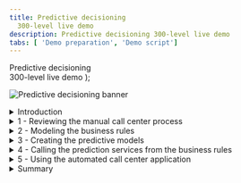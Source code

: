 ```yaml
---
title: Predictive decisioning
  300-level live demo
description: Predictive decisioning 300-level live demo
tabs: [ 'Demo preparation', 'Demo script']
---
```


  <span>
    Predictive decisioning <br/> 300-level live demo
  </span> );

![Predictive decisioning banner](./images/Predictive-Decisioning-300-Script-GitHub-banner-12-15-21.jpg)

<span id="top"></span>

<details>

<summary>Introduction</summary>

<br/>

Thank you for attending this predictive decisioning demonstration.

<br/>

Today I’ll show how IBM Cloud Pak for Business Automation uses machine learning (ML) to enhance customer retention offers. You will learn how to integrate Watson Studio Machine Learning with the Cloud Pak to predict business outcomes. These predictions are used by automated decision services to customize retention offers, lower customer retention costs, and eliminate many paper-based processes.

<br/>

Business users can quickly start creating and using predictions to improve their everyday processes.

<br/>

Let’s get started!

<br/>

(Demo intro slides [here](./business-automation-predictive-decisioning.pptx))

<br/>

(Printer-ready PDF of demo script <a href="./300-Business-Automation-Predictive-Decisioning-Demo-Script.pdf" target="_blank" rel="noreferrer">here</a>)

<br/>

**[Go to top](#top)**

</details>

<details>

<summary>1 - Reviewing the manual call center process </summary>

<br/>

| **1.1** | **Show SkyTalk’s current manual process** |
| :--- | :--- |
| **Narration** | SkyTalk, a telecommunications provider, is losing many of its best customers to competitors. SkyTalk needs to reduce customer churn. Let’s review the written customer retention policies call center management implemented. |
| **Action** &nbsp; 1.1.1 | Show SkyTalk’s <a href="./Retention Policy v2 RH.pdf" target="_blank" rel="noreferrer">**Retention offer document**</a>, which was opened during demo preparation. <br/><br/><img src="https://raw.githubusercontent.com/ibm-garage-tsa/platinum-demos/master/src/pages/300-business-automation-predictive-decisioning/images/image001.png" width="800" /> |
| **Narration** | Call center agents were asked to understand various retention offers and manually pick the ‘best’ option to retain the client. <br/><br/>Agents could not make insightful real-time decisions based on SkyTalk’s existing customer information. The guidelines were also implemented inconsistently. <br/><br/>SkyTalk’s customer retention costs skyrocketed, while attrition remained steady. Management decided to create a new call center application leveraging decision automation and machine learning to provide customer retention offers. |

<br/>

**[Go to top](#top)**

</details>

<details>

<summary>2 - Modeling the business rules </summary>

<br/>

| **2.1** | **Review the components of SkyTalk’s retention decisions** |
| :--- | :--- |
| **Narration** | A business analyst in the customer care division uses machine learning and decision automation technologies to configure the call center's new retention offer application. The business analyst writes the business rules to generate retention offer recommendations. |
| **Action** &nbsp; 2.1.1 | Access the Business Automation Studio on the IBM Automation home page window, opened during demo preparation. Then click **SkyTalk customer retention DS** (DS stands for Decision Service). <br/><br/><img src="https://raw.githubusercontent.com/ibm-garage-tsa/platinum-demos/master/src/pages/300-business-automation-predictive-decisioning/images/image034.png" width="800" /> |
| **Action** &nbsp; 2.1.2 | Click **Open**. <br/><br/><img src="https://raw.githubusercontent.com/ibm-garage-tsa/platinum-demos/master/src/pages/300-business-automation-predictive-decisioning/images/image036.png" width="800" /> |
| **Action** &nbsp; 2.1.3 | Click the **SkyTalk initial retention DS** tile. <br/><br/><img src="https://raw.githubusercontent.com/ibm-garage-tsa/platinum-demos/master/src/pages/300-business-automation-predictive-decisioning/images/image037.png" width="800" />  |
| **Action** &nbsp; 2.1.4 | Click **Retention offer**. <br/><br/><img src="https://raw.githubusercontent.com/ibm-garage-tsa/platinum-demos/master/src/pages/300-business-automation-predictive-decisioning/images/image038.png" width="800" /> |
| **Narration** | The diagram shows a hierarchical model of SkyTalk's retention offer business rules, which is called a decision service. Each blue box represents a sub-decision. The green rounded boxes represent the input data. <br/><br/>The ‘Determine retention offer’ decision service requires two sub-decisions: ‘Ranked retention offers’ and ‘Retention budget.' <br/><br/> Let's take a closer look at one sub-decision to see how the decision logic defines decision-making. |
| **Action** &nbsp; 2.1.5 | Review the **Retention offer** decision model. <br/><br/><img src="https://raw.githubusercontent.com/ibm-garage-tsa/platinum-demos/master/src/pages/300-business-automation-predictive-decisioning/images/image073.png" width="800" /> |
| **Action** &nbsp; 2.1.6 | Click the **Upgrade policy** box. <br/><br/><img src="https://raw.githubusercontent.com/ibm-garage-tsa/platinum-demos/master/src/pages/300-business-automation-predictive-decisioning/images/image200.png" width="800" /> |
| **Action** &nbsp; 2.1.7 | Click the **Logic** tab. <br/><br/><img src="https://raw.githubusercontent.com/ibm-garage-tsa/platinum-demos/master/src/pages/300-business-automation-predictive-decisioning/images/image201.png" width="800" /> |
| **Action** &nbsp; 2.1.8 | Click **Upgrade eligibility table**. <br/><br/><img src="https://raw.githubusercontent.com/ibm-garage-tsa/platinum-demos/master/src/pages/300-business-automation-predictive-decisioning/images/image211.png" width="800" /> |
| **Narration** | The upgrade eligibility criteria are expressed in a decision table. Each row corresponds to a specific eligibility business rule. <br/><br/>By hovering the cursor on a row, the analyst can review the business rule in natural language. In this example, a SkyTalk Gold customer must have a subscription amount of at least $160 USD to be eligible for a Premium upgrade. |
| **Action** &nbsp; 2.1.9 | Show the **Upgrade eligibility table** decision table. Move the cursor over **row 3** to show the equivalent rule in natural language.<br/><br/><img src="https://raw.githubusercontent.com/ibm-garage-tsa/platinum-demos/master/src/pages/300-business-automation-predictive-decisioning/images/image210.png" width="800" /> |
| **Action** &nbsp; 2.1.10 | Click **Back to the diagram**.<br/><br/><img src="https://raw.githubusercontent.com/ibm-garage-tsa/platinum-demos/master/src/pages/300-business-automation-predictive-decisioning/images/image209.png" width="800" /> |
| **Narration** | The ‘Ranked retention offers' top-level decision cycles through the list of eligible offers and selects the least expensive one that does not exceed the calculated retention budget for the given customer.<br/><br/>The analyst will enhance the ‘Retention budget’ sub-decision by incorporating an estimate of the maximum amount SkyTalk should spend to keep the customer. The estimate is calculated using two predictions: (1) the customer’s lifetime value, and (2) the customer's propensity to churn.<br/><br/> In the next section, the business analyst uses IBM Watson Studio to create these two predictions. |

<br/>

**[Go to top](#top)**

</details>

<details>

<summary>3 - Creating the predictive models </summary>

<br/>

| **3.1** | **Show the data sources used for prediction** |
| :--- | :--- |
| **Narration** | The business analyst creates and deploys the machine learning models used for the predictions. <br/><br/>Five years of data from SkyTalk’s customer database has been loaded into IBM Watson Studio. The analyst will use this data to develop predictions for customer lifetime value and churn. |
| **Action** &nbsp; 3.1.1 | Click the **SkyTalk customer retention** project on the Watson Studio page opened during demo preparation.<br/><br/><img src="https://raw.githubusercontent.com/ibm-garage-tsa/platinum-demos/master/src/pages/300-business-automation-predictive-decisioning/images/image002.png" width="800" /> |
| **Action** &nbsp; 3.1.2 | Click **SkyTalk customer retention** (1) in the breadcrumb navigation. Click the **Assets** tab (2). <br/><br/><img src="https://raw.githubusercontent.com/ibm-garage-tsa/platinum-demos/master/src/pages/300-business-automation-predictive-decisioning/images/image808.png" width="800" /> |
| **Action** &nbsp; 3.1.3 | Open the **SkyTalk customer loyalty data.csv** file. <br/><br/><img src="https://raw.githubusercontent.com/ibm-garage-tsa/platinum-demos/master/src/pages/300-business-automation-predictive-decisioning/images/image809.png" width="800" /> |
| **Narration** | Watson Studio generates models that predict customer churn. Model generation is referred to as an 'AutoAI experiment.'<br/><br/>The business analyst reviews the uploaded historical data file to make sure it contains the data required to predict customer churn.<br/><br/>T (true) in the Churn column indicates the customer closed their SkyTalk account. F (false) indicates the customer remained with SkyTalk. |
| **Action** &nbsp; 3.1.4 | Review the displayed **SkyTalk customer loyalty data.csv** file.<br/><br/><img src="https://raw.githubusercontent.com/ibm-garage-tsa/platinum-demos/master/src/pages/300-business-automation-predictive-decisioning/images/image005.png" width="800" /> |
| **Action** &nbsp; 3.1.5 | Click **SkyTalk customer retention** in the breadcrumb navigation.<br/><br/><img src="https://raw.githubusercontent.com/ibm-garage-tsa/platinum-demos/master/src/pages/300-business-automation-predictive-decisioning/images/image090.png" width="800" /> |
| **Narration** | The business analyst starts an AutoAI experiment to create models that predict customer churn. Models are referred to as 'pipelines.' <br/><br/>The AutoAI tool analyzes historical data to generate multiple pipelines. |
| **Action** &nbsp; 3.1.6 | Click **New asset**. <br/><br/><img src="https://raw.githubusercontent.com/ibm-garage-tsa/platinum-demos/master/src/pages/300-business-automation-predictive-decisioning/images/image810.png" width="800" /> |
| **Action** &nbsp; 3.1.7 | Select **AutoAI**. <br/><br/><img src="https://raw.githubusercontent.com/ibm-garage-tsa/platinum-demos/master/src/pages/300-business-automation-predictive-decisioning/images/image811.png" width="800" /> |
| **Action** &nbsp; 3.1.8 | Name the experiment **Churn prediction 2** (1) and click **Create** (2). <br/><br/><img src="https://raw.githubusercontent.com/ibm-garage-tsa/platinum-demos/master/src/pages/300-business-automation-predictive-decisioning/images/image812.png" width="800" /> |
| **Action** &nbsp; 3.1.9 | Click **Select from project**. <br/><br/> <img src="https://raw.githubusercontent.com/ibm-garage-tsa/platinum-demos/master/src/pages/300-business-automation-predictive-decisioning/images/image306.png" width="800" /> |
| **Action** &nbsp; 3.1.10 | Click **Data asset** (1) and select the **SkyTalk customer loyalty data.csv** file (2). Click **Select asset** (3).<br/><br/><img src="https://raw.githubusercontent.com/ibm-garage-tsa/platinum-demos/master/src/pages/300-business-automation-predictive-decisioning/images/image009bis.png" width="800" /> |
| **Action** &nbsp; 3.1.11 | Click **No** in the **Configure details** section.<br/><br/><img src="https://raw.githubusercontent.com/ibm-garage-tsa/platinum-demos/master/src/pages/300-business-automation-predictive-decisioning/images/image307.png" width="800" /> |
| **Narration** | The analyst chooses the customer loyalty data file and selects Churn in the ‘What do you want to predict’ dropdown menu. <br/><br/>The AutoAI tool analyzes historical data and automatically generates various pipeline choices. It also tests the pipelines’ predictions so the business analyst can easily compare them across several accuracy measures. |
| **Action** &nbsp; 3.1.12 | Click **Select prediction columns** (1) and select **CHURN **(2) as the measure to predict. <br/><br/><img src="https://raw.githubusercontent.com/ibm-garage-tsa/platinum-demos/master/src/pages/300-business-automation-predictive-decisioning/images/image308.png" width="800" /> |
| **Action** &nbsp; 3.1.13 | Click **Run experiment.** <br/><br/><img src="https://raw.githubusercontent.com/ibm-garage-tsa/platinum-demos/master/src/pages/300-business-automation-predictive-decisioning/images/image309.png" width="800" /> |
| **Narration** | The results automatically suggest eight different pipelines. The pipelines use different ML optimization approaches to make predictions.<br/><br/>The business analyst evaluates the pipelines’ various prediction accuracy measures. |
| **Action** &nbsp; 3.1.14 | Click **SkyTalk customer retention** in the breadcrumb navigation. <br/><br/><img src="https://raw.githubusercontent.com/ibm-garage-tsa/platinum-demos/master/src/pages/300-business-automation-predictive-decisioning/images/image311.png" width="800" /> |
| **Narration** | Let’s jump to a finalized experiment corresponding to the same data set. |
| **Action** &nbsp; 3.1.15 | Click the **SkyTalk churn prediction** AutoAI experiment.<br/><br/><img src="https://raw.githubusercontent.com/ibm-garage-tsa/platinum-demos/master/src/pages/300-business-automation-predictive-decisioning/images/image403.png" width="800" /> |

| **3.2** | **Choose the best predictive model** |
| :--- | :--- |
| **Narration** | On the ‘Pipeline Comparison’ chart, the business analyst examines how each pipeline ranks by various measures of accuracy.<br/><br/>For example, Pipeline 7 has the highest accuracy in differentiating useful data from noise. This is determined by the area under the ROC (receiver operating characteristic) curve and displayed on this chart in the ROC AUC column.  |
| **Action** &nbsp; 3.2.1 | Click **Pipeline comparison** (1) and move the cursor over the pipeline 7 line (2) (P7 on the left of the graph) to highlight the different values for this pipeline. <br/><br/><img src="https://raw.githubusercontent.com/ibm-garage-tsa/platinum-demos/master/src/pages/300-business-automation-predictive-decisioning/images/image302.png" width="800" />
| **Narration** | Scrolling down and selecting a Pipeline provides additional details. |
| **Action** &nbsp; 3.2.2 | Scroll down and click **Pipeline 7** in the **Pipeline leaderboard**.<br/><br/><img src="https://raw.githubusercontent.com/ibm-garage-tsa/platinum-demos/master/src/pages/300-business-automation-predictive-decisioning/images/image110.png" width="800" />
| **Narration** | The ‘Model evaluation’ view shows Pipeline 7’s actual ROC curve. Pipeline 7’s ROC curve arcs upward, indicating that as more predictions are made during the test, the model becomes increasingly accurate. |
| **Action** &nbsp; 3.2.3 | Click the **Model evaluation** tab.<br/><br/><img src="https://raw.githubusercontent.com/ibm-garage-tsa/platinum-demos/master/src/pages/300-business-automation-predictive-decisioning/images/image111.png" width="800" /> |
| **Narration** | The ‘Confusion matrix’ shows a different accuracy measure. It compares the actual attrition data with the pipelines’ predictions.<br/><br/>Earlier in the demo, we looked at how customer churn is indicated in SkyTalk’s data as T (true) for customers that closed their account and F (false) for customers that remained with SkyTalk.<br/><br/>Correct predictions in the ‘Confusion matrix’ below are indicated in the green T/T and F/F boxes. There were 39 T/T results and 62 F/F results. Summarizing those results shows us that Pipeline 7 made 101 correct predictions. The six T/F and four F/T represent ten incorrect predictions.<br/><br/>Therefore, Pipeline 7 made 101 correct predictions out of 111 chances. This translates to 91% accuracy, which is displayed in the bottom right box of the matrix. |
| **Action** &nbsp; 3.2.4 | Click the **Confusion matrix** tab.<br/><br/><img src="https://raw.githubusercontent.com/ibm-garage-tsa/platinum-demos/master/src/pages/300-business-automation-predictive-decisioning/images/image112.png" width="800" /> |
| **Narration** | The analyst compares Pipelines 1 and 7 to understand why Pipeline 1 is rated the best overall. |
| **Action** &nbsp; 3.2.5 | Click the **Pipeline details** dropdown menu (1) and select **Pipeline 1** (2). <br/><br/><img src="https://raw.githubusercontent.com/ibm-garage-tsa/platinum-demos/master/src/pages/300-business-automation-predictive-decisioning/images/image113.png" width="800" /> |
| **Action** &nbsp; 3.2.6 | Click **Confusion matrix** on the left.<br/><br/><img src="https://raw.githubusercontent.com/ibm-garage-tsa/platinum-demos/master/src/pages/300-business-automation-predictive-decisioning/images/image114.png" width="800" /> |
| **Action** &nbsp; 3.2.7 | Review the **Confusion matrix**. Highlight that the overall correct percentage is higher using Pipeline 1.<br/><br/><img src="https://raw.githubusercontent.com/ibm-garage-tsa/platinum-demos/master/src/pages/300-business-automation-predictive-decisioning/images/image115.png" width="800" /> |
| **Narration** | Pipeline 1 has a 94.6% accuracy, which is higher than Pipeline 7’s 91.0%. The analyst chooses Pipeline 1 as the model to deploy in production. |
| **Action** &nbsp; 3.2.8 | Click the **X** on the upper right corner to close the **Pipeline details** view.<br/><br/><img src="https://raw.githubusercontent.com/ibm-garage-tsa/platinum-demos/master/src/pages/300-business-automation-predictive-decisioning/images/image137.png" width="800" /> |
| **Action** &nbsp; 3.2.9 | Click **Save as** on the right side of the Pipeline 1 row.<br/><br/><img src="https://raw.githubusercontent.com/ibm-garage-tsa/platinum-demos/master/src/pages/300-business-automation-predictive-decisioning/images/image116.png" width="800" /> |
| **Narration** | The analyst can now generate a machine learning model using the pipeline from the AutoAI experiment. We will click cancel and review the model that was previously created. |
| **Action** &nbsp; 3.2.10 | Select **Model** (1) and then click **Cancel** (2).<br/><br/><img src="https://raw.githubusercontent.com/ibm-garage-tsa/platinum-demos/master/src/pages/300-business-automation-predictive-decisioning/images/image227.png" width="800" /> |
| **Action** &nbsp; 3.2.11 | Click **SkyTalk customer retention** project in the breadcrumb navigation.<br/><br/><img src="https://raw.githubusercontent.com/ibm-garage-tsa/platinum-demos/master/src/pages/300-business-automation-predictive-decisioning/images/image117.png" width="800" /> |

| **3.3** | **Prepare the churn prediction model for production use** |
| :--- | :--- |
| **Narration** | The analyst has created a churn prediction service for the model. Then, an AutoAI experiment was invoked to automatically generate pipeline options for the churn prediction service. The analyst chose a pipeline for production use and saved it as a churn prediction model in the SkyTalk’s customer retention project.<br/><br/>In Watson AI, promoting a prediction model to a production space makes it available for use in production. Let’s complete this final step to make SkyTalk’s new churn prediction model available in the SkyTalk production space. |
| **Action** &nbsp; 3.3.1 | Click **Models**.<br/><br/><img src="https://raw.githubusercontent.com/ibm-garage-tsa/platinum-demos/master/src/pages/300-business-automation-predictive-decisioning/images/image814.png" width="800" /> |
| **Action** &nbsp; 3.3.2 | Click the three dots on the right-hand side of **SkyTalk lifetime value prediction** row (1) and then select **Promote to space** (2). <br/><br/><img src="https://raw.githubusercontent.com/ibm-garage-tsa/platinum-demos/master/src/pages/300-business-automation-predictive-decisioning/images/image815.png" width="800" /> |
| **Narration** | In practice, the analyst would promote the churn model to the deployment environment here. For this demo, it has already been promoted. |
| **Action** &nbsp; 3.3.3 | In the **Target space** dropdown menu, select the **SkyTalk production space** (1) option. Click **Cancel** (2) to avoid promoting the model.<br/><br/><InlineNotification><strong>NOTE</strong>: Do not click **Promote**.</InlineNotification><br/><br/><img src="https://raw.githubusercontent.com/ibm-garage-tsa/platinum-demos/master/src/pages/300-business-automation-predictive-decisioning/images/image118.png" width="800" /> |
| **Narration** | The two prediction services are now ready for deployment. |
| **Action** &nbsp; 3.3.4 | Click the **IBM Watson Studio** menu (1), then click **Deployments** (2).  <br/><br/><img src="https://raw.githubusercontent.com/ibm-garage-tsa/platinum-demos/master/src/pages/300-business-automation-predictive-decisioning/images/image816.png" width="800" /> |
| **Action** &nbsp; 3.3.5 | Select the **SkyTalk production space**. <br/><br/><img src="https://raw.githubusercontent.com/ibm-garage-tsa/platinum-demos/master/src/pages/300-business-automation-predictive-decisioning/images/image818.png" width="800" /> |
| **Action** &nbsp; 3.3.6 | Click the **Deployments** tab. <br/><br/><img src="https://raw.githubusercontent.com/ibm-garage-tsa/platinum-demos/master/src/pages/300-business-automation-predictive-decisioning/images/image031.png" width="800" /> |
| **Narration** | The two services have been deployed.<br/><br/>Copy and save the service endpoint URL. It will be required to configure a machine learning provider that will establish the link between Watson Studio and the Cloud Pak later in the demo. |
| **Action** &nbsp; 3.3.7 | Click the **churn** service. <br/><br/><img src="https://raw.githubusercontent.com/ibm-garage-tsa/platinum-demos/master/src/pages/300-business-automation-predictive-decisioning/images/image031bis.png" width="800" /> |
| **Action** &nbsp; 3.3.8 | Copy the first portion of the **Endpoint** URL for use later in the demo. Only highlight from the beginning through 'v4,' as shown in the image.<br/><br/><img src="https://raw.githubusercontent.com/ibm-garage-tsa/platinum-demos/master/src/pages/300-business-automation-predictive-decisioning/images/image032.png" width="800" /> |
| **Narration** | The deployment space identifier will also be required to configure the machine learning provider. |
| **Action** &nbsp; 3.3.9 | Click the **SkyTalk production space** in the breadcrumb navigation.<br/><br/><img src="https://raw.githubusercontent.com/ibm-garage-tsa/platinum-demos/master/src/pages/300-business-automation-predictive-decisioning/images/image119.png" width="800" /> |
| **Action** &nbsp; 3.3.10 | Click the **Manage** tab (1). Copy and save the **Space GUID** (2) for use later in the demo. <br/><br/><img src="https://raw.githubusercontent.com/ibm-garage-tsa/platinum-demos/master/src/pages/300-business-automation-predictive-decisioning/images/image120.png" width="800" /> |

**[Go to top](#top)**

</details>

<details>

<summary>4 - Calling the prediction services from the business rules </summary>

<br/>

| **4.1** | **Configure the customer retention decision service to use the new predictive services** |
| :--- | :--- |
| **Narration** | The ‘Retention budget’ sub-decision uses the ‘churn’ and ‘lifetime value’ predictive services. A machine learning provider establishes the link between the sub-decision and the predictive services.<br/><br/>The business analyst now sets up a machine learning provider for the SkyTalk ‘customer retention decision service.' |
| **Action** &nbsp; 4.1.1 | Return to the **SkyTalk customer retention DS** using the breadcrumb navigation.<br/><br/><img src="https://raw.githubusercontent.com/ibm-garage-tsa/platinum-demos/master/src/pages/300-business-automation-predictive-decisioning/images/image122.png" width="800" /> |
| **Action** &nbsp; 4.1.2 | Click the three dots on the right-hand side of **SkyTalk customer retention DS** (1) and then select **Settings** (2). <br/><br/><img src="https://raw.githubusercontent.com/ibm-garage-tsa/platinum-demos/master/src/pages/300-business-automation-predictive-decisioning/images/image121.png" width="800" /> |
| **Action** &nbsp; 4.1.3 | Click the **Machine learning providers** tab.<br/><br/><img src="https://raw.githubusercontent.com/ibm-garage-tsa/platinum-demos/master/src/pages/300-business-automation-predictive-decisioning/images/image123.png" width="800" /> |
| **Action** &nbsp; 4.1.4 | Click **Edit** on the right side of the **SkyTalk ML Provider** box.<br/><br/><img src="https://raw.githubusercontent.com/ibm-garage-tsa/platinum-demos/master/src/pages/300-business-automation-predictive-decisioning/images/image124.png" width="800" /> |
| **Action** &nbsp; 4.1.5 | Enter the **API key** (1), the **Space ID** (2), and the Endpoint **URL** (3) obtained during the demo. <br/><br/><InlineNotification><strong>NOTE</strong>: The Space GUID saved earlier in the demo is called the Space ID on this interface. The API key is the same one you saved in Step 4.10 of demo preparation.</InlineNotification><br/><br/><img src="https://raw.githubusercontent.com/ibm-garage-tsa/platinum-demos/master/src/pages/300-business-automation-predictive-decisioning/images/image044bis.png" width="800" /> |
| **Narration** | Now that the interface between the Cloud Pak and Watson Studio is set up, the analyst can create two predictive models and make the predictions available for use within business rules. |
| **Action** &nbsp; 4.1.6 | Click **Cancel** and explain that the provider has been pre-configured during demo preparation. <br/><br/><img src="https://raw.githubusercontent.com/ibm-garage-tsa/platinum-demos/master/src/pages/300-business-automation-predictive-decisioning/images/image138.png" width="500" /> |
| **Action** 4.1.7 | Return to the **SkyTalk customer retention DS** using the breadcrumb navigation. <br/><br/><img src="https://raw.githubusercontent.com/ibm-garage-tsa/platinum-demos/master/src/pages/300-business-automation-predictive-decisioning/images/image125.png" width="800" /> |
| **Action** &nbsp; 4.1.8 | Click the **SkyTalk initial retention DS** tile.<br/><br/><img src="https://raw.githubusercontent.com/ibm-garage-tsa/platinum-demos/master/src/pages/300-business-automation-predictive-decisioning/images/image126.png" width="800" /> |
| **Action** &nbsp; 4.1.9 | Click **Create**.<br/><br/><img src="https://raw.githubusercontent.com/ibm-garage-tsa/platinum-demos/master/src/pages/300-business-automation-predictive-decisioning/images/image046.png" width="800" /> |
| **Narration** | The business analyst creates a predictive model to map the customer churn prediction parameters. |
| **Action** &nbsp; 4.1.10 | Select **Predictive model** (1) and name it **Customer Churn** (2). Click **Create** (3).<br/><br/><img src="https://raw.githubusercontent.com/ibm-garage-tsa/platinum-demos/master/src/pages/300-business-automation-predictive-decisioning/images/image047.png" width="500" /> |

| **4.2** | **Map the predictive service to the predictive model** |
| :--- | :--- |
| **Narration** | A new predictive model is automatically created. This model needs to be configured to map the churn prediction parameters. |
| **Action** &nbsp; 4.2.1 | Click **Connect**.<br/><br/><img src="https://raw.githubusercontent.com/ibm-garage-tsa/platinum-demos/master/src/pages/300-business-automation-predictive-decisioning/images/image049.png" width="800" /> |
| **Narration** | The analyst selects the SkyTalk machine learning provider to establish the link to the deployed prediction service. |
| **Action** &nbsp; 4.2.2 | Using the **Machine learning provider** dropdown menu, select **SkyTalk ML Provider**.<br/><br/><img src="https://raw.githubusercontent.com/ibm-garage-tsa/platinum-demos/master/src/pages/300-business-automation-predictive-decisioning/images/image106.png" width="800" /> |
| **Action** &nbsp; 4.2.3 | Expand the **SkyTalk churn prediction** machine learning model (1). Select the **churn** deployment name (2). The prediction is now connected to the customer lifetime value.<br/><br/><img src="https://raw.githubusercontent.com/ibm-garage-tsa/platinum-demos/master/src/pages/300-business-automation-predictive-decisioning/images/image107.png" width="800" /> |
| **Narration** | Now we will complete the predictive model. A wizard is used to complete the mapping. |
| **Action** &nbsp; 4.2.4 | Click **Next**. <br/><br/><img src="https://raw.githubusercontent.com/ibm-garage-tsa/platinum-demos/master/src/pages/300-business-automation-predictive-decisioning/images/image133.png" width="800" /> |
| **Action** &nbsp; 4.2.5 | Click **Next** again.<br/><br/><img src="https://raw.githubusercontent.com/ibm-garage-tsa/platinum-demos/master/src/pages/300-business-automation-predictive-decisioning/images/image052.png" width="800" /> |
| **Narration** | The input data structure is automatically created. |
| **Action** &nbsp; 4.2.6 | Click **Run**.<br/><br/><img src="https://raw.githubusercontent.com/ibm-garage-tsa/platinum-demos/master/src/pages/300-business-automation-predictive-decisioning/images/image053.png" width="800" /> |
| **Narration** | The connection is tested to ensure the predictive service is working. |
| **Action** &nbsp; 4.2.7 | Click **Next**.<br/><br/><img src="https://raw.githubusercontent.com/ibm-garage-tsa/platinum-demos/master/src/pages/300-business-automation-predictive-decisioning/images/image054.png" width="800" /> |
| **Action** &nbsp; 4.2.8 | Click **Generate from test output**.<br/><br/><img src="https://raw.githubusercontent.com/ibm-garage-tsa/platinum-demos/master/src/pages/300-business-automation-predictive-decisioning/images/image055.png" width="800" /> |
| **Narration** | The churn predictive service returns true or false and the prediction accuracy. <br/><br/>In this example, the prediction result is F (false), meaning the customer will not leave SkyTalk. The prediction accuracy results are expressed as a probability out of 1. It is shown below the prediction. In this case the accuracy is 58.4% for this model. <br/><br/>This is working as expected. The predictive model is now mapping the input and output parameters of the ‘Retention budget’ sub-decision. |
| **Action** &nbsp; 4.2.9 | Indicate the **F** (false) prediction (1) and the **probability that the prediction is correct** (2) in the prediction output. Click **OK** (3). <br/><br/><img src="https://raw.githubusercontent.com/ibm-garage-tsa/platinum-demos/master/src/pages/300-business-automation-predictive-decisioning/images/image056.png" width="500" /> |
| **Action** &nbsp; 4.2.10 | Click **Apply**.<br/><br/><img src="https://raw.githubusercontent.com/ibm-garage-tsa/platinum-demos/master/src/pages/300-business-automation-predictive-decisioning/images/image109.png" width="800" /> |
| **Narration** | Now let’s return to the SkyTalk initial retention DS using the breadcrumb navigation. |
| **Action** &nbsp; 4.2.11 | Click **SkyTalk initial retention DS** using the breadcrumb navigation.<br/><br/><img src="https://raw.githubusercontent.com/ibm-garage-tsa/platinum-demos/master/src/pages/300-business-automation-predictive-decisioning/images/image132.png" width="800" /> |

| **4.3** | **Assign the predictive model to the ‘Retention budget’ sub-decision** |
| :--- | :--- |
| **Narration** | Let’s improve the ‘Retention budget’ sub-decision by incorporating the churn predictive model. |
| **Action** &nbsp; 4.3.1 | Click **Retention offer**.<br/><br/><img src="https://raw.githubusercontent.com/ibm-garage-tsa/platinum-demos/master/src/pages/300-business-automation-predictive-decisioning/images/image96bis.png" width="800" /> |
| **Action** &nbsp; 4.3.2 | Hover your cursor over the **Retention budget** decision box.<br/><br/><img src="https://raw.githubusercontent.com/ibm-garage-tsa/platinum-demos/master/src/pages/300-business-automation-predictive-decisioning/images/image097.png" width="800" /> |
| **Action** &nbsp; 4.3.3 | A black choice box appears over the ‘Retention budget’ sub-decision. Click the **purple box** to **Add prediction** (1). **Prediction 8** (2) will be added to your model. <br/><br/><img src="https://raw.githubusercontent.com/ibm-garage-tsa/platinum-demos/master/src/pages/300-business-automation-predictive-decisioning/images/image098.png" width="800" /><br/><br/><img src="https://raw.githubusercontent.com/ibm-garage-tsa/platinum-demos/master/src/pages/300-business-automation-predictive-decisioning/images/image099.png" width="800" /> |
| **Narration** | The analyst assigns the churn predictive model to the newly-created predictive node. |
| **Action** &nbsp; 4.3.4 | Click the **Prediction 8** node (1) and then select the **Customer churn** predictive model (2). <br/><br/><img src="https://raw.githubusercontent.com/ibm-garage-tsa/platinum-demos/master/src/pages/300-business-automation-predictive-decisioning/images/image130.png" width="800" /> |
| **Action** &nbsp; 4.3.5 | Review the **SkyTalk initial retention DS** decision model that opens.<br/><br/><img src="https://raw.githubusercontent.com/ibm-garage-tsa/platinum-demos/master/src/pages/300-business-automation-predictive-decisioning/images/image131.png" width="800" /> |
| **Narration** | In practice, the same steps would be repeated to create another prediction service for the customer lifetime value predictive model. For our demo, this has already been created.  <br/><br/>Let’s look at the final decision model. |
| **Action** &nbsp; 4.3.6 | Return to **SkyTalk customer retention DS** using the breadcrumb navigation. <br/><br/><img src="https://raw.githubusercontent.com/ibm-garage-tsa/platinum-demos/master/src/pages/300-business-automation-predictive-decisioning/images/image131bis.png" width="800" /> |
| **Action** &nbsp; 4.3.7 | Click the **SkyTalk retention DS** tile.<br/><br/><InlineNotification><strong>NOTE</strong>: The SkyTalk initial retention DS tile will not be used any more during the demo.</InlineNotification><br/><img src="https://raw.githubusercontent.com/ibm-garage-tsa/platinum-demos/master/src/pages/300-business-automation-predictive-decisioning/images/image084.png" width="800" /> |
| **Action** &nbsp; 4.3.8 | Click **Retention offer**.<br/><br/><img src="https://raw.githubusercontent.com/ibm-garage-tsa/platinum-demos/master/src/pages/300-business-automation-predictive-decisioning/images/image064.png" width="800" /> |
| **Narration** | The analyst can now review the 'Retention offer' business logic. |
| **Action** &nbsp; 4.3.9 | Click the **Retention budget** box. <br/><br/><img src="https://raw.githubusercontent.com/ibm-garage-tsa/platinum-demos/master/src/pages/300-business-automation-predictive-decisioning/images/image065.png" width="800" /> |
| **Action** &nbsp; 4.3.10 | Select the **Logic** tab.<br/><br/><img src="https://raw.githubusercontent.com/ibm-garage-tsa/platinum-demos/master/src/pages/300-business-automation-predictive-decisioning/images/image066.png" width="800" /> |
| **Narration** | The retention budget is calculated using the three sequential rules, which are applied in the order shown in the dropdown menu. The ‘Estimated retention cost’ rule calculates how much we are willing to spend to keep this customer. |
| **Action** &nbsp; 4.3.11 | Click **Estimated retention cost** to review the retention budget rule.<br/><br/><img src="https://raw.githubusercontent.com/ibm-garage-tsa/platinum-demos/master/src/pages/300-business-automation-predictive-decisioning/images/image143.png" width="800" />
| **Narration** | These are the business rules used to calculate the retention cost. <br/><br/>At the start of the rules the definition of the 'LifeTimeValue' variable, which is used in many calculation rules below, includes invoking the customer lifetime value predictive service. Similarly, the Churn variable definition includes invoking the churn predictive service. |
| **Action** &nbsp; 4.3.12 | Review the **Estimated retention cost** business rule.<br/><br/><img src="https://raw.githubusercontent.com/ibm-garage-tsa/platinum-demos/master/src/pages/300-business-automation-predictive-decisioning/images/image101.png" width="800" />
| **Narration** | Scrolling further down in the definition, the analyst can review how the results are calculated using the predictions. |
| **Action** &nbsp; 4.3.13 | **Scroll down** in the business rule pane to show more detail.<br/><br/><img src="https://raw.githubusercontent.com/ibm-garage-tsa/platinum-demos/master/src/pages/300-business-automation-predictive-decisioning/images/image102.png" width="800" />
| **Narration** | Before deployment, the decision logic can be tested to ensure the results are as expected. Let’s review the final application to see how it works in the call center. |

<br/>

**[Go to top](#top)**

</details>

<details>

<summary>5 - Using the automated call center application</summary>

<br/>

| **5.1** | **Generate a real-time retention offer that best allocates SkyTalk’s retention budget** |
| :--- | :--- |
| **Narration** | SkyTalk developed an automated call center application. The application provides agents with customer-specific retention offers in real time.<br/><br/>Let’s look at how an agent now handles a customer call using this application. |
| **Action** &nbsp; 5.1.1 | Show the **SkyTalk call center Application** preview window opened during demo preparation. &nbsp; &nbsp; &nbsp; &nbsp; &nbsp; &nbsp; &nbsp; &nbsp; &nbsp; &nbsp; &nbsp; &nbsp; &nbsp; &nbsp; &nbsp; &nbsp; &nbsp; &nbsp; &nbsp; &nbsp; &nbsp; &nbsp; &nbsp; &nbsp; &nbsp; &nbsp; &nbsp; &nbsp; &nbsp; &nbsp; &nbsp; &nbsp; &nbsp; &nbsp; &nbsp; &nbsp; &nbsp; &nbsp; &nbsp; &nbsp; &nbsp; &nbsp; &nbsp; &nbsp; &nbsp; &nbsp; &nbsp; &nbsp; &nbsp; &nbsp; &nbsp; &nbsp; &nbsp; &nbsp; &nbsp; &nbsp; &nbsp; &nbsp; &nbsp; &nbsp; &nbsp; &nbsp; &nbsp; &nbsp; &nbsp; &nbsp; &nbsp; &nbsp; &nbsp; &nbsp; &nbsp; &nbsp; &nbsp; &nbsp; &nbsp; &nbsp; &nbsp; &nbsp; &nbsp; &nbsp; &nbsp; &nbsp; &nbsp; &nbsp; &nbsp; &nbsp; &nbsp; &nbsp; &nbsp; &nbsp; &nbsp; &nbsp; &nbsp; &nbsp; &nbsp; &nbsp; &nbsp; &nbsp; |
| **Action** &nbsp; 5.1.2 | Enter “Peter Carter” in the **Search Customer** field (1) and click **Search** (2). &nbsp; &nbsp; &nbsp; &nbsp; &nbsp; &nbsp; &nbsp; &nbsp; &nbsp; &nbsp; &nbsp; &nbsp; &nbsp; &nbsp; &nbsp; &nbsp; &nbsp; &nbsp; &nbsp; &nbsp; &nbsp; &nbsp; &nbsp; &nbsp; &nbsp; &nbsp; &nbsp; &nbsp; &nbsp; &nbsp; &nbsp; &nbsp; &nbsp; &nbsp; &nbsp; &nbsp; &nbsp; &nbsp; &nbsp; &nbsp; &nbsp; &nbsp; &nbsp; &nbsp; &nbsp; &nbsp; &nbsp; &nbsp; &nbsp; &nbsp; &nbsp; &nbsp; &nbsp; &nbsp; &nbsp; &nbsp; &nbsp; &nbsp; &nbsp; &nbsp; &nbsp; &nbsp; &nbsp; &nbsp; &nbsp; &nbsp; &nbsp; &nbsp; &nbsp; &nbsp; &nbsp; &nbsp; &nbsp; &nbsp; &nbsp; &nbsp; &nbsp; &nbsp; &nbsp; &nbsp; &nbsp; &nbsp; &nbsp; &nbsp;<br/><br/><img src="https://raw.githubusercontent.com/ibm-garage-tsa/platinum-demos/master/src/pages/300-business-automation-predictive-decisioning/images/image218.png" width="800" /> |
| **Action** &nbsp; 5.1.3 | Click **Get offer**. &nbsp; &nbsp; &nbsp; &nbsp; &nbsp; &nbsp; &nbsp; &nbsp; &nbsp; &nbsp; &nbsp; &nbsp; &nbsp; &nbsp; &nbsp; &nbsp; &nbsp; &nbsp; &nbsp; &nbsp; &nbsp; &nbsp; &nbsp; &nbsp; &nbsp; &nbsp; &nbsp; &nbsp; &nbsp; &nbsp; &nbsp; &nbsp; &nbsp; &nbsp; &nbsp; &nbsp; &nbsp; &nbsp; &nbsp; &nbsp; &nbsp; &nbsp;<br/><br/><img src="https://raw.githubusercontent.com/ibm-garage-tsa/platinum-demos/master/src/pages/300-business-automation-predictive-decisioning/images/prep-image701.png" width="800" /> |
| **Narration** | A customer-specific retention offer displays. The agent suggests this offer to the customer in real time. &nbsp; &nbsp; &nbsp; &nbsp; &nbsp; &nbsp; &nbsp; &nbsp; &nbsp; &nbsp; &nbsp; &nbsp; &nbsp; &nbsp;  |
| **Action** &nbsp; 5.1.4 | Display and explain the **Retention offer details**. &nbsp; &nbsp; &nbsp; &nbsp; &nbsp; &nbsp; &nbsp; &nbsp; &nbsp; &nbsp; &nbsp; &nbsp; &nbsp; &nbsp; &nbsp; &nbsp; &nbsp; &nbsp; &nbsp; &nbsp; &nbsp; &nbsp; &nbsp; &nbsp; &nbsp; &nbsp; &nbsp; &nbsp; &nbsp; &nbsp; &nbsp; &nbsp; &nbsp; &nbsp; &nbsp;  <br/><br/><img src="https://raw.githubusercontent.com/ibm-garage-tsa/platinum-demos/master/src/pages/300-business-automation-predictive-decisioning/images/prep-image702.png" width="800" /> |


**[Go to top](#top)**

</details>

<details>

<summary>Summary</summary>

<br/>

In this demo, I showed how business users can easily build business rules that incorporate predictive decisions. The predictions help retain SkyTalk’s profitable customers by providing customized offers at the lowest cost to SkyTalk.

<br/>

The new retention process also improved productivity by eliminating manual procedures. Customer satisfaction will increase with speedier and more relevant service.

<br/>

Thank you for attending today’s presentation.

<br/>

**[Go to top](#top)**

</details>
